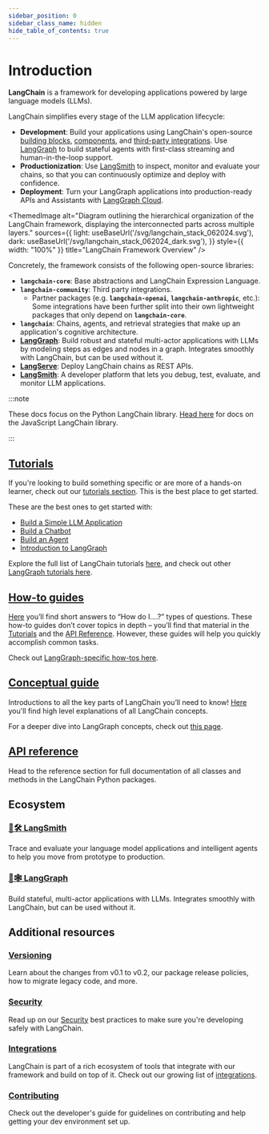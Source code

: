 ```yaml
---
sidebar_position: 0
sidebar_class_name: hidden
hide_table_of_contents: true
---
```


# Introduction

**LangChain** is a framework for developing applications powered by large language models (LLMs).

LangChain simplifies every stage of the LLM application lifecycle:
- **Development**: Build your applications using LangChain's open-source [building blocks](/docs/concepts#langchain-expression-language-lcel), [components](/docs/concepts), and [third-party integrations](/docs/integrations/platforms/).
Use [LangGraph](/docs/concepts/#langgraph) to build stateful agents with first-class streaming and human-in-the-loop support.
- **Productionization**: Use [LangSmith](https://docs.smith.langchain.com/) to inspect, monitor and evaluate your chains, so that you can continuously optimize and deploy with confidence.
- **Deployment**: Turn your LangGraph applications into production-ready APIs and Assistants with [LangGraph Cloud](https://langchain-ai.github.io/langgraph/cloud/).


<ThemedImage
  alt="Diagram outlining the hierarchical organization of the LangChain framework, displaying the interconnected parts across multiple layers."
  sources={{
    light: useBaseUrl('/svg/langchain_stack_062024.svg'),
    dark: useBaseUrl('/svg/langchain_stack_062024_dark.svg'),
  }}
  style={{ width: "100%" }}
  title="LangChain Framework Overview"
/>

Concretely, the framework consists of the following open-source libraries:

- **`langchain-core`**: Base abstractions and LangChain Expression Language.
- **`langchain-community`**: Third party integrations.
  - Partner packages (e.g. **`langchain-openai`**, **`langchain-anthropic`**, etc.): Some integrations have been further split into their own lightweight packages that only depend on **`langchain-core`**.
- **`langchain`**: Chains, agents, and retrieval strategies that make up an application's cognitive architecture.
- **[LangGraph](https://langchain-ai.github.io/langgraph)**: Build robust and stateful multi-actor applications with LLMs by modeling steps as edges and nodes in a graph. Integrates smoothly with LangChain, but can be used without it.
- **[LangServe](/docs/langserve)**: Deploy LangChain chains as REST APIs.
- **[LangSmith](https://docs.smith.langchain.com)**: A developer platform that lets you debug, test, evaluate, and monitor LLM applications.


:::note

These docs focus on the Python LangChain library. [Head here](https://js.langchain.com) for docs on the JavaScript LangChain library.

:::

## [Tutorials](/docs/tutorials)

If you're looking to build something specific or are more of a hands-on learner, check out our [tutorials section](/docs/tutorials).
This is the best place to get started.

These are the best ones to get started with:

- [Build a Simple LLM Application](/docs/tutorials/llm_chain)
- [Build a Chatbot](/docs/tutorials/chatbot)
- [Build an Agent](/docs/tutorials/agents)
- [Introduction to LangGraph](https://langchain-ai.github.io/langgraph/tutorials/introduction/)

Explore the full list of LangChain tutorials [here](/docs/tutorials), and check out other [LangGraph tutorials here](https://langchain-ai.github.io/langgraph/tutorials/).


## [How-to guides](/docs/how_to)

[Here](/docs/how_to) you’ll find short answers to “How do I….?” types of questions.
These how-to guides don’t cover topics in depth – you’ll find that material in the [Tutorials](/docs/tutorials) and the [API Reference](https://api.python.langchain.com/en/latest/).
However, these guides will help you quickly accomplish common tasks.

Check out [LangGraph-specific how-tos here](https://langchain-ai.github.io/langgraph/how-tos/).

## [Conceptual guide](/docs/concepts)

Introductions to all the key parts of LangChain you’ll need to know! [Here](/docs/concepts) you'll find high level explanations of all LangChain concepts.

For a deeper dive into LangGraph concepts, check out [this page](https://langchain-ai.github.io/langgraph/concepts/).

## [API reference](https://api.python.langchain.com)
Head to the reference section for full documentation of all classes and methods in the LangChain Python packages.

## Ecosystem

### [🦜🛠️ LangSmith](https://docs.smith.langchain.com)
Trace and evaluate your language model applications and intelligent agents to help you move from prototype to production.

### [🦜🕸️ LangGraph](https://langchain-ai.github.io/langgraph)
Build stateful, multi-actor applications with LLMs. Integrates smoothly with LangChain, but can be used without it.


## Additional resources

### [Versioning](/versions/overview/)
Learn about the changes from v0.1 to v0.2, our package release policies, how to migrate legacy code, and more.

### [Security](/docs/security)
Read up on our [Security](/docs/security) best practices to make sure you're developing safely with LangChain.

### [Integrations](/docs/integrations/providers/)
LangChain is part of a rich ecosystem of tools that integrate with our framework and build on top of it. Check out our growing list of [integrations](/docs/integrations/providers/).

### [Contributing](/docs/contributing)
Check out the developer's guide for guidelines on contributing and help getting your dev environment set up.
